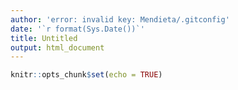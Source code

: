 ```yaml
---
author: 'error: invalid key: Mendieta/.gitconfig'
date: '`r format(Sys.Date())`'
title: Untitled
output: html_document
---
```


```r
knitr::opts_chunk$set(echo = TRUE)
```

